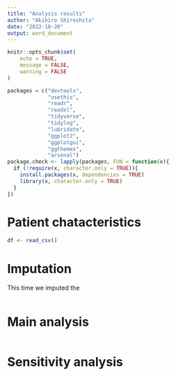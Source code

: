 ```yaml
---
title: "Analysis results"
author: "Akihiro Shiroshita"
date: "2022-10-20"
output: word_document
---
```


```r
knitr::opts_chunk$set(
	echo = TRUE,
	message = FALSE,
	warning = FALSE
)

packages = c("devtools",
             "usethis",
             "readr",
             "readxl",
             "tidyverse",
             "tidylog",
             "lubridate",
             "ggplot2",
             "ggplotgui",
             "ggthemes",
             "arsenal")
package.check <- lapply(packages, FUN = function(x){
  if (!require(x, character.only = TRUE)){
    install.packages(x, dependencies = TRUE)
    library(x, character.only = TRUE)
  }
})
```

# Patient chatacteristics  

```r
df <- read_csv()
```

# Imputation  

This time we imputed the 
```r

```

# Main analysis  

```r

```

# Sensitivity analysis  

```r

```

